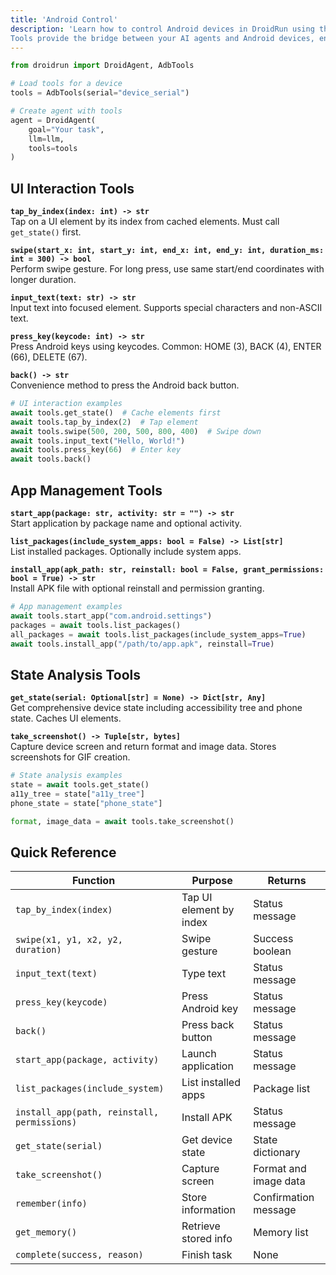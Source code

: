 ```yaml
---
title: 'Android Control'
description: 'Learn how to control Android devices in DroidRun using the comprehensive tools API.
Tools provide the bridge between your AI agents and Android devices, enabling UI interaction, app management, and state analysis. Use tools directly or through DroidAgent for automated Android testing and control.'
---
```


```python
from droidrun import DroidAgent, AdbTools

# Load tools for a device
tools = AdbTools(serial="device_serial")

# Create agent with tools
agent = DroidAgent(
    goal="Your task",
    llm=llm,
    tools=tools
)
```

## UI Interaction Tools

**`tap_by_index(index: int) -> str`**  
Tap on a UI element by its index from cached elements. Must call `get_state()` first.

**`swipe(start_x: int, start_y: int, end_x: int, end_y: int, duration_ms: int = 300) -> bool`**  
Perform swipe gesture. For long press, use same start/end coordinates with longer duration.

**`input_text(text: str) -> str`**  
Input text into focused element. Supports special characters and non-ASCII text.

**`press_key(keycode: int) -> str`**  
Press Android keys using keycodes. Common: HOME (3), BACK (4), ENTER (66), DELETE (67).

**`back() -> str`**  
Convenience method to press the Android back button.

```python
# UI interaction examples
await tools.get_state()  # Cache elements first
await tools.tap_by_index(2)  # Tap element
await tools.swipe(500, 200, 500, 800, 400)  # Swipe down
await tools.input_text("Hello, World!")
await tools.press_key(66)  # Enter key
await tools.back()
```

## App Management Tools

**`start_app(package: str, activity: str = "") -> str`**  
Start application by package name and optional activity.

**`list_packages(include_system_apps: bool = False) -> List[str]`**  
List installed packages. Optionally include system apps.

**`install_app(apk_path: str, reinstall: bool = False, grant_permissions: bool = True) -> str`**  
Install APK file with optional reinstall and permission granting.

```python
# App management examples
await tools.start_app("com.android.settings")
packages = await tools.list_packages()
all_packages = await tools.list_packages(include_system_apps=True)
await tools.install_app("/path/to/app.apk", reinstall=True)
```

## State Analysis Tools

**`get_state(serial: Optional[str] = None) -> Dict[str, Any]`**  
Get comprehensive device state including accessibility tree and phone state. Caches UI elements.

**`take_screenshot() -> Tuple[str, bytes]`**  
Capture device screen and return format and image data. Stores screenshots for GIF creation.

```python
# State analysis examples
state = await tools.get_state()
a11y_tree = state["a11y_tree"]
phone_state = state["phone_state"]

format, image_data = await tools.take_screenshot()
```

## Quick Reference

| Function | Purpose | Returns |
|----------|---------|---------|
| `tap_by_index(index)` | Tap UI element by index | Status message |
| `swipe(x1, y1, x2, y2, duration)` | Swipe gesture | Success boolean |
| `input_text(text)` | Type text | Status message |
| `press_key(keycode)` | Press Android key | Status message |
| `back()` | Press back button | Status message |
| `start_app(package, activity)` | Launch application | Status message |
| `list_packages(include_system)` | List installed apps | Package list |
| `install_app(path, reinstall, permissions)` | Install APK | Status message |
| `get_state(serial)` | Get device state | State dictionary |
| `take_screenshot()` | Capture screen | Format and image data |
| `remember(info)` | Store information | Confirmation message |
| `get_memory()` | Retrieve stored info | Memory list |
| `complete(success, reason)` | Finish task | None |